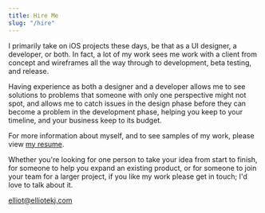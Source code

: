 ```yaml
---
title: Hire Me
slug: "/hire"
---
```


I primarily take on iOS projects these days, be that as a UI designer,
a developer, or both. In fact, a lot of my work sees me work with a client from
concept and wireframes all the way through to development, beta testing, and
release.

Having experience as both a designer and a developer allows me to see solutions
to problems that someone with only one perspective might not spot, and allows
me to catch issues in the design phase before they can become a problem in the
development phase, helping you keep to your timeline, and your business keep to
its budget.

For more information about myself, and to see samples of my work, please view
[my resume](http://inthefield.co/resume).

Whether you're looking for one person to take your idea from start to finish,
for someone to help you expand an existing product, or for someone to join your
team for a larger project, if you like my work please get in touch; I'd love to
talk about it.

[elliot@elliotekj.com](mailto:elliot@elliotekj.com)
